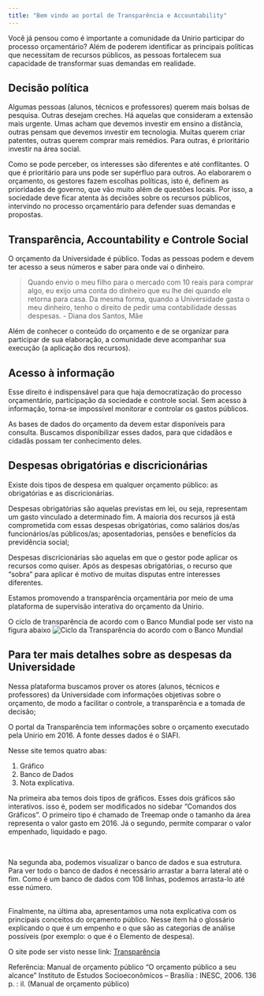 ```yaml
---
title: "Bem vindo ao portal de Transparência e Accountability"
---
```


Você já pensou como é importante a comunidade da Unirio  participar do processo orçamentário? Além de poderem identificar as principais políticas que necessitam de recursos públicos, as pessoas fortalecem sua capacidade de transformar suas demandas em realidade. 

## Decisão política

Algumas pessoas (alunos, técnicos e professores) querem mais bolsas de pesquisa. Outras desejam creches. Há aquelas que consideram a extensão mais urgente. Umas acham que devemos investir em ensino a distância, outras pensam que devemos investir em tecnologia. Muitas querem criar patentes, outras querem comprar mais remédios. Para outras, é prioritário investir na área social.

Como se pode perceber, os interesses são diferentes e até conflitantes. O que é prioritário para uns pode ser supérfluo para outros. Ao elaborarem o orçamento, os gestores fazem escolhas políticas, isto é, definem as prioridades de governo, que vão muito além de questões locais. Por isso, a sociedade deve ficar atenta às decisões sobre os recursos públicos, intervindo no processo orçamentário para defender suas demandas e propostas.

## Transparência, Accountability e Controle Social

O orçamento da Universidade é público. Todas as pessoas podem e devem ter acesso a seus números e saber para onde vai o dinheiro. 

> Quando envio o meu filho para o mercado com 10 reais para comprar algo, eu exijo uma conta do dinheiro que eu lhe dei quando ele retorna para casa. Da mesma forma, quando a Universidade gasta o meu dinheiro, tenho o direito de pedir uma contabilidade dessas despesas.
> - Diana dos Santos, Mãe

Além de conhecer o conteúdo do orçamento e de se organizar para participar de sua elaboração, a comunidade deve acompanhar sua execução (a aplicação dos recursos).

## Acesso à informação

Esse direito é indispensável para que haja democratização do processo orçamentário, participação da sociedade e controle social. Sem acesso à informação, torna-se impossível monitorar e controlar os gastos públicos.

As bases de dados do orçamento da devem estar disponíveis para consulta. Buscamos disponibilizar esses dados, para que cidadãos e cidadãs possam ter conhecimento deles.

## Despesas obrigatórias e discricionárias

Existe dois tipos de despesa em qualquer orçamento público: as obrigatórias e as discricionárias. 

Despesas obrigatórias são aquelas previstas em lei, ou seja, representam um gasto vinculado a determinado fim. A maioria dos recursos já está comprometida com essas despesas obrigatórias, como salários dos/as funcionários/as públicos/as; aposentadorias, pensões e benefícios da previdência social; 

Despesas discricionárias são aquelas em que o gestor pode aplicar os recursos como quiser. Após as despesas obrigatórias, o recurso que “sobra” para aplicar é motivo de muitas disputas entre interesses diferentes.

Estamos promovendo a transparência orçamentária por meio de uma plataforma de supervisão interativa do orçamento da Unirio.

O ciclo de transparência de acordo com o Banco Mundial pode ser visto na figura abaixo
![Ciclo da Transparência do acordo com o Banco Mundial ](https://raw.githubusercontent.com/DATAUNIRIO/dataunirio.github.io/master/transparencia_wb.png)


## Para ter mais detalhes sobre as despesas da Universidade

<p>Nessa plataforma buscamos prover os atores (alunos, técnicos e professores) da Universidade com informações objetivas sobre o orçamento, de modo a facilitar o controle, a transparência e a tomada de decisão;

<p>O portal da Transparência tem informações sobre o orçamento executado pela Unirio em 2016. A fonte desses dados é o SIAFI.

<p>Nesse site temos quatro abas: 

1. Gráfico
2. Banco de Dados
3. Nota explicativa.


<p>Na primeira aba temos dois tipos de gráficos. Esses dois gráficos são interativos. isso é, podem ser modificados no sidebar "Comandos dos Gráficos".  O primeiro tipo é chamado de Treemap onde o tamanho da área representa o valor gasto em 2016. Já o segundo, permite comparar o valor empenhado, liquidado e pago. 

<br>
<p>Na segunda aba, podemos visualizar o banco de dados e sua estrutura. Para ver todo o banco de dados é necessário arrastar a barra lateral até o fim. Como é um banco de dados com 108 linhas, podemos arrasta-lo até esse número.  
<br>
<p>Finalmente, na última aba, apresentamos uma nota explicativa com os principais conceitos do orçamento público. Nesse item há o glossário explicando o que é um empenho e o que são as categorias de análise possíveis (por exemplo: o que é o Elemento de despesa). <br>

O site pode ser visto nesse link: 
<a href="https://duttross.shinyapps.io/transparencia1/" class="btn btn-default">Transparência</a>

Referência:
Manual de orçamento público “O orçamento público a seu alcance” Instituto de Estudos Socioeconômicos  – Brasília : INESC, 2006. 136 p. : il. (Manual de orçamento público)